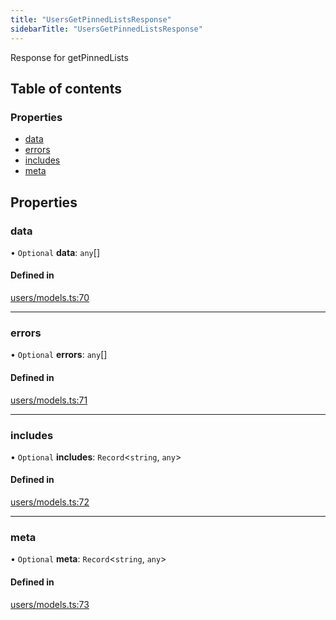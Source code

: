 ```yaml
---
title: "UsersGetPinnedListsResponse"
sidebarTitle: "UsersGetPinnedListsResponse"
---
```


Response for getPinnedLists

## Table of contents

### Properties

- [data](/xdks/typescript/reference/interfaces/UsersGetPinnedListsResponse#data)
- [errors](/xdks/typescript/reference/interfaces/UsersGetPinnedListsResponse#errors)
- [includes](/xdks/typescript/reference/interfaces/UsersGetPinnedListsResponse#includes)
- [meta](/xdks/typescript/reference/interfaces/UsersGetPinnedListsResponse#meta)

## Properties

### data

• `Optional` **data**: `any`[]

#### Defined in

[users/models.ts:70](https://github.com/xdevplatform/xdk/blob/298ca9350d035e40e7c8ee0753c50052819a41e2/xdk/typescript/src/users/models.ts#L70)

___

### errors

• `Optional` **errors**: `any`[]

#### Defined in

[users/models.ts:71](https://github.com/xdevplatform/xdk/blob/298ca9350d035e40e7c8ee0753c50052819a41e2/xdk/typescript/src/users/models.ts#L71)

___

### includes

• `Optional` **includes**: `Record`\<`string`, `any`\>

#### Defined in

[users/models.ts:72](https://github.com/xdevplatform/xdk/blob/298ca9350d035e40e7c8ee0753c50052819a41e2/xdk/typescript/src/users/models.ts#L72)

___

### meta

• `Optional` **meta**: `Record`\<`string`, `any`\>

#### Defined in

[users/models.ts:73](https://github.com/xdevplatform/xdk/blob/298ca9350d035e40e7c8ee0753c50052819a41e2/xdk/typescript/src/users/models.ts#L73)
